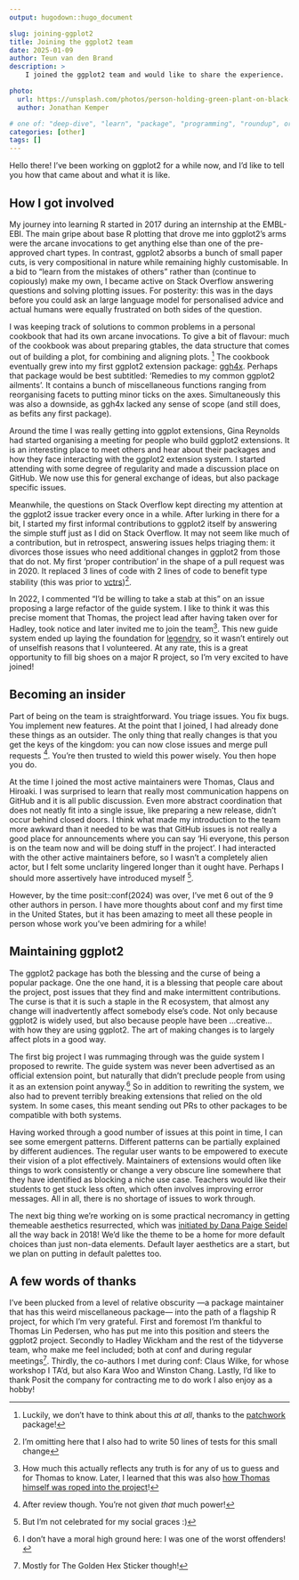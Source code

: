```yaml
---
output: hugodown::hugo_document

slug: joining-ggplot2
title: Joining the ggplot2 team
date: 2025-01-09
author: Teun van den Brand
description: >
    I joined the ggplot2 team and would like to share the experience.

photo:
  url: https://unsplash.com/photos/person-holding-green-plant-on-black-pot-CbZh3kaPxrE
  author: Jonathan Kemper

# one of: "deep-dive", "learn", "package", "programming", "roundup", or "other"
categories: [other] 
tags: []
---
```


<!--
TODO:
* [ ] Look over / edit the post's title in the yaml
* [ ] Edit (or delete) the description; note this appears in the Twitter card
* [ ] Pick category and tags (see existing with `hugodown::tidy_show_meta()`)
* [ ] Find photo & update yaml metadata
* [ ] Create `thumbnail-sq.jpg`; height and width should be equal
* [ ] Create `thumbnail-wd.jpg`; width should be >5x height
* [ ] `hugodown::use_tidy_thumbnails()`
* [ ] Add intro sentence, e.g. the standard tagline for the package
* [ ] `usethis::use_tidy_thanks()`
-->

Hello there! I've been working on ggplot2 for a while now, and I'd like to tell you how that came about and what it is like.

## How I got involved

My journey into learning R started in 2017 during an internship at the EMBL-EBI.
The main gripe about base R plotting that drove me into ggplot2's arms were the arcane invocations to get anything else than one of the pre-approved chart types.
In contrast, ggplot2 absorbs a bunch of small paper cuts, is very compositional in nature while remaining highly customisable.
In a bid to "learn from the mistakes of others" rather than (continue to copiously) make my own, I became active on Stack Overflow answering questions and solving plotting issues. 
For posterity: this was in the days before you could ask an large language model for personalised advice and actual humans were equally frustrated on both sides of the question.

I was keeping track of solutions to common problems in a personal cookbook that had its own arcane invocations.
To give a bit of flavour: much of the cookbook was about preparing gtables, the data structure that comes out of building a plot, for combining and aligning plots. ^[Luckily, we don't have to think about this *at all*, thanks to the [patchwork](https://patchwork.data-imaginist.com/) package!]
The cookbook eventually grew into my first ggplot2 extension package: [ggh4x](https://teunbrand.github.io/ggh4x/).
Perhaps that package would be best subtitled: 'Remedies to my common ggplot2 ailments'.
It contains a bunch of miscellaneous functions ranging from reorganising facets to putting minor ticks on the axes.
Simultaneously this was also a downside, as ggh4x lacked any sense of scope (and still does, as befits any first package).

Around the time I was really getting into ggplot extensions, Gina Reynolds had started organising a meeting for people who build ggplot2 extensions.
It is an interesting place to meet others and hear about their packages and how they face interacting with the ggplot2 extension system.
I started attending with some degree of regularity and made a discussion place on GitHub.
We now use this for general exchange of ideas, but also package specific issues.

Meanwhile, the questions on Stack Overflow kept directing my attention at the ggplot2 issue tracker every once in a while.
After lurking in there for a bit, I started my first informal contributions to ggplot2 itself by answering the simple stuff just as I did on Stack Overflow.
It may not seem like much of a contribution, but in retrospect, answering issues helps triaging them: it divorces those issues who need additional changes in ggplot2 from those that do not.
My first 'proper contribution' in the shape of a pull request was in 2020.
It replaced 3 lines of code with 2 lines of code to benefit type stability (this was prior to [vctrs](https://vctrs.r-lib.org/))^[I'm omitting here that I also had to write 50 lines of tests for this small change].

In 2022, I commented "I'd be willing to take a stab at this" on an issue proposing a large refactor of the guide system.
I like to think it was this precise moment that Thomas, the project lead after having taken over for Hadley, took notice and later invited me to join the team^[How much this actually reflects any truth is for any of us to guess and for Thomas to know. Later, I learned that this was also [how Thomas himself was roped into the project](https://www.data-imaginist.com/posts/2016-10-31-becoming-the-intern/)!].
This new guide system ended up laying the foundation for [legendry](https://teunbrand.github.io/legendry/), so it wasn't entirely out of unselfish reasons that I volunteered.
At any rate, this is a great opportunity to fill big shoes on a major R project, so I'm very excited to have joined!

## Becoming an insider

Part of being on the team is straightforward. 
You triage issues. 
You fix bugs. 
You implement new features.
At the point that I joined, I had already done these things as an outsider.
The only thing that really changes is that you get the keys of the kingdom: you can now close issues and merge pull requests ^[After review though. You're not given *that* much power!].
You're then trusted to wield this power wisely.
You then hope you do.

At the time I joined the most active maintainers were Thomas, Claus and Hiroaki.
I was surprised to learn that really most communication happens on GitHub and it is all public discussion.
Even more abstract coordination that does not neatly fit into a single issue, like preparing a new release, didn't occur behind closed doors.
I think what made my introduction to the team more awkward than it needed to be was that GitHub issues is not really a good place for announcements where you can say 'Hi everyone, this person is on the team now and will be doing stuff in the project'.
I had interacted with the other active maintainers before, so I wasn't a completely alien actor, but I felt some unclarity lingered longer than it ought have.
Perhaps I should more assertively have introduced myself ^[But I'm not celebrated for my social graces :)].

However, by the time posit::conf(2024) was over, I've met 6 out of the 9 other authors in person.
I have more thoughts about conf and my first time in the United States, but it has been amazing to meet all these people in person whose work you've been admiring for a while!

## Maintaining ggplot2

The ggplot2 package has both the blessing and the curse of being a popular package.
One the one hand, it is a blessing that people care about the project, post issues that they find and make intermittent contributions.
The curse is that it is such a staple in the R ecosystem, that almost any change will inadvertently affect somebody else's code.
Not only because ggplot2 is widely used, but also because people have been ...creative... with how they are using ggplot2.
The art of making changes is to largely affect plots in a good way.

The first big project I was rummaging through was the guide system I proposed to rewrite.
The guide system was never been advertised as an official extension point, but naturally that didn't preclude people from using it as an extension point anyway.^[I don't have a moral high ground here: I was one of the worst offenders!]
So in addition to rewriting the system, we also had to prevent terribly breaking extensions that relied on the old system.
In some cases, this meant sending out PRs to other packages to be compatible with both systems.

Having worked through a good number of issues at this point in time, I can see some emergent patterns.
Different patterns can be partially explained by different audiences.
The regular user wants to be empowered to execute their vision of a plot effectively.
Maintainers of extensions would often like things to work consistently or change a very obscure line somewhere that they have identified as blocking a niche use case.
Teachers would like their students to get stuck less often, which often involves improving error messages.
All in all, there is no shortage of issues to work through.

The next big thing we're working on is some practical necromancy in getting themeable aesthetics resurrected, which was [initiated by Dana Paige Seidel](https://www.danaseidel.com/2018-09-01-ATidySummer/) all the way back in 2018!
We'd like the theme to be a home for more default choices than just non-data elements.
Default layer aesthetics are a start, but we plan on putting in default palettes too.

## A few words of thanks

I've been plucked from a level of relative obscurity —a package maintainer that has this weird miscellaneous package— into the path of a flagship R project, for which I'm very grateful. 
First and foremost I'm thankful to Thomas Lin Pedersen, who has put me into this position and steers the ggplot2 project. 
Secondly to Hadley Wickham and the rest of the tidyverse team, who make me feel included; both at conf and during regular meetings^[Mostly for The Golden Hex Sticker though!].
Thirdly, the co-authors I met during conf: Claus Wilke, for whose workshop I TA'd, but also Kara Woo and Winston Chang.
Lastly, I'd like to thank Posit the company for contracting me to do work I also enjoy as a hobby!

